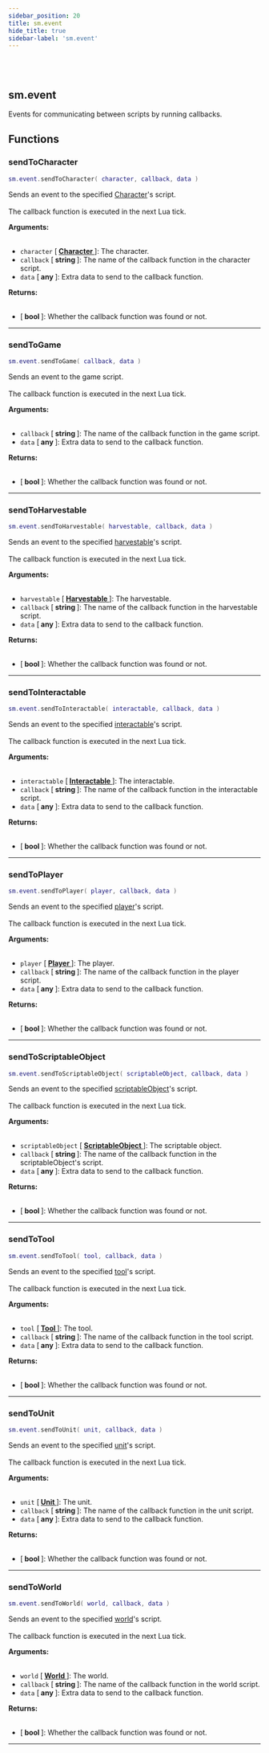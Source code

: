 ```yaml
---
sidebar_position: 20
title: sm.event
hide_title: true
sidebar-label: 'sm.event'
---
```


<br></br>

## sm.event

Events for communicating between scripts by running callbacks.

## Functions

### sendToCharacter

```lua
sm.event.sendToCharacter( character, callback, data )
```

Sends an event to the specified [Character](/docs/game_script_env/userdata/Character)'s script. <br></br>
The callback function is executed in the next Lua tick.

<strong>Arguments:</strong> <br></br>

- <code>character</code> [<strong> <a href="/docs/game_script_env/userdata/Character"> Character </a> </strong>]: The character.
- <code>callback</code> [<strong> string </strong>]: The name of the callback function in the character script.
- <code>data</code> [<strong> any </strong>]: Extra data to send to the callback function.

<strong>Returns:</strong> <br></br>

- [<strong> bool </strong>]: Whether the callback function was found or not.

---

### sendToGame

```lua
sm.event.sendToGame( callback, data )
```

Sends an event to the game script. <br></br>
The callback function is executed in the next Lua tick.

<strong>Arguments:</strong> <br></br>

- <code>callback</code> [<strong> string </strong>]: The name of the callback function in the game script.
- <code>data</code> [<strong> any </strong>]: Extra data to send to the callback function.

<strong>Returns:</strong> <br></br>

- [<strong> bool </strong>]: Whether the callback function was found or not.

---

### sendToHarvestable

```lua
sm.event.sendToHarvestable( harvestable, callback, data )
```

Sends an event to the specified [harvestable](/docs/game_script_env/userdata/Harvestable)'s script. <br></br>
The callback function is executed in the next Lua tick.

<strong>Arguments:</strong> <br></br>

- <code>harvestable</code> [<strong> <a href="/docs/game_script_env/userdata/Harvestable"> Harvestable </a> </strong>]: The harvestable.
- <code>callback</code> [<strong> string </strong>]: The name of the callback function in the harvestable script.
- <code>data</code> [<strong> any </strong>]: Extra data to send to the callback function.

<strong>Returns:</strong> <br></br>

- [<strong> bool </strong>]: Whether the callback function was found or not.

---

### sendToInteractable

```lua
sm.event.sendToInteractable( interactable, callback, data )
```

Sends an event to the specified [interactable](/docs/game_script_env/userdata/Interactable)'s script. <br></br>
The callback function is executed in the next Lua tick.

<strong>Arguments:</strong> <br></br>

- <code>interactable</code> [<strong> <a href="/docs/game_script_env/userdata/Interactable"> Interactable </a> </strong>]: The interactable.
- <code>callback</code> [<strong> string </strong>]: The name of the callback function in the interactable script.
- <code>data</code> [<strong> any </strong>]: Extra data to send to the callback function.

<strong>Returns:</strong> <br></br>

- [<strong> bool </strong>]: Whether the callback function was found or not.

---

### sendToPlayer

```lua
sm.event.sendToPlayer( player, callback, data )
```

Sends an event to the specified [player](/docs/game_script_env/userdata/Player)'s script. <br></br>
The callback function is executed in the next Lua tick.

<strong>Arguments:</strong> <br></br>

- <code>player</code> [<strong> <a href="/docs/game_script_env/userdata/Player"> Player </a> </strong>]: The player.
- <code>callback</code> [<strong> string </strong>]: The name of the callback function in the player script.
- <code>data</code> [<strong> any </strong>]: Extra data to send to the callback function.

<strong>Returns:</strong> <br></br>

- [<strong> bool </strong>]: Whether the callback function was found or not.

---

### sendToScriptableObject

```lua
sm.event.sendToScriptableObject( scriptableObject, callback, data )
```

Sends an event to the specified [scriptableObject](/docs/game_script_env/userdata/ScriptableObject)'s script. <br></br>
The callback function is executed in the next Lua tick.

<strong>Arguments:</strong> <br></br>

- <code>scriptableObject</code> [<strong> <a href="/docs/game_script_env/userdata/ScriptableObject"> ScriptableObject </a> </strong>]: The scriptable object.
- <code>callback</code> [<strong> string </strong>]: The name of the callback function in the scriptableObject's script.
- <code>data</code> [<strong> any </strong>]: Extra data to send to the callback function.

<strong>Returns:</strong> <br></br>

- [<strong> bool </strong>]: Whether the callback function was found or not.

---

### sendToTool

```lua
sm.event.sendToTool( tool, callback, data )
```

Sends an event to the specified [tool](/docs/game_script_env/userdata/Tool)'s script. <br></br>
The callback function is executed in the next Lua tick.

<strong>Arguments:</strong> <br></br>

- <code>tool</code> [<strong> <a href="/docs/game_script_env/userdata/Tool"> Tool </a> </strong>]: The tool.
- <code>callback</code> [<strong> string </strong>]: The name of the callback function in the tool script.
- <code>data</code> [<strong> any </strong>]: Extra data to send to the callback function.

<strong>Returns:</strong> <br></br>

- [<strong> bool </strong>]: Whether the callback function was found or not.

---

### sendToUnit

```lua
sm.event.sendToUnit( unit, callback, data )
```

Sends an event to the specified [unit](/docs/game_script_env/userdata/Unit)'s script. <br></br>
The callback function is executed in the next Lua tick.

<strong>Arguments:</strong> <br></br>

- <code>unit</code> [<strong> <a href="/docs/game_script_env/userdata/Unit"> Unit </a> </strong>]: The unit.
- <code>callback</code> [<strong> string </strong>]: The name of the callback function in the unit script.
- <code>data</code> [<strong> any </strong>]: Extra data to send to the callback function.

<strong>Returns:</strong> <br></br>

- [<strong> bool </strong>]: Whether the callback function was found or not.

---

### sendToWorld

```lua
sm.event.sendToWorld( world, callback, data )
```

Sends an event to the specified [world](/docs/game_script_env/userdata/World)'s script. <br></br>
The callback function is executed in the next Lua tick.

<strong>Arguments:</strong> <br></br>

- <code>world</code> [<strong> <a href="/docs/game_script_env/userdata/World"> World </a> </strong>]: The world.
- <code>callback</code> [<strong> string </strong>]: The name of the callback function in the world script.
- <code>data</code> [<strong> any </strong>]: Extra data to send to the callback function.

<strong>Returns:</strong> <br></br>

- [<strong> bool </strong>]: Whether the callback function was found or not.

---













